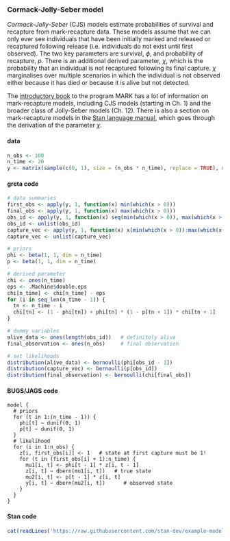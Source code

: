 ### Cormack-Jolly-Seber model

*Cormack-Jolly-Seber* (CJS) models estimate probabilities of survival and recapture from mark-recapture data. These models assume that we can only ever see individuals that have been initially marked and released or recaptured following release (i.e. individuals do not exist until first observed). The two key parameters are survival, $\phi$, and probability of recapture, $p$. There is an additional derived parameter, $\chi$, which is the probability that an individual is not recaptured following its final capture. $\chi$ marginalises over multiple scenarios in which the individual is not observed either because it has died or because it is alive but not detected.

The [introductory book](http://www.phidot.org/software/mark/docs/book/) to the program MARK has a lot of information on mark-recapture models, including CJS models (starting in Ch. 1) and the broader class of Jolly-Seber models (Ch. 12). There is also a section on mark-recapture models in the [Stan language manual](http://mc-stan.org/users/documentation/), which goes through the derivation of the parameter $\chi$.

#### data
<div class="data">
```r
n_obs <- 100
n_time <- 20
y <- matrix(sample(c(0, 1), size = (n_obs * n_time), replace = TRUE), ncol = n_time)
```
</div>

#### greta code
```r
# data summaries
first_obs <- apply(y, 1, function(x) min(which(x > 0)))
final_obs <- apply(y, 1, function(x) max(which(x > 0)))
obs_id <- apply(y, 1, function(x) seq(min(which(x > 0)), max(which(x > 0)), by = 1)[-1])
obs_id <- unlist(obs_id)
capture_vec <- apply(y, 1, function(x) x[min(which(x > 0)):max(which(x > 0))][-1])
capture_vec <- unlist(capture_vec)

# priors
phi <- beta(1, 1, dim = n_time)
p <- beta(1, 1, dim = n_time)

# derived parameter
chi <- ones(n_time)
eps <- .Machine$double.eps
chi[n_time] <- chi[n_time] - eps
for (i in seq_len(n_time - 1)) {
  tn <- n_time - i
  chi[tn] <- (1 - phi[tn]) + phi[tn] * (1 - p[tn + 1]) * chi[tn + 1]
}

# dummy variables
alive_data <- ones(length(obs_id))   # definitely alive
final_observation <- ones(n_obs)     # final observation

# set likelihoods
distribution(alive_data) <- bernoulli(phi[obs_id - 1])
distribution(capture_vec) <- bernoulli(p[obs_id])
distribution(final_observation) <- bernoulli(chi[final_obs])
```

#### BUGS/JAGS code
<div class="bugs">
```
model {
  # priors
  for (t in 1:(n_time - 1)) {
    phi[t] ~ dunif(0, 1)
    p[t] ~ dunif(0, 1)
  }
  # likelihood
  for (i in 1:n_obs) {
    z[i, first_obs[i]] <- 1   # state at first capture must be 1!
    for (t in (first_obs[i] + 1):n_time) {
      mu1[i, t] <- phi[t - 1] * z[i, t - 1] 
      z[i, t] ~ dbern(mu1[i, t])   # true state
      mu2[i, t] <- p[t - 1] * z[i, t]
      y[i, t] ~ dbern(mu2[i, t])      # observed state
    }
  }
}
```
</div>

#### Stan code
<div class="stan">
```r
cat(readLines('https://raw.githubusercontent.com/stan-dev/example-models/blob/master/misc/ecology/mark-recapture/cjs-K.stan'), sep = '\n')
```
</div>
